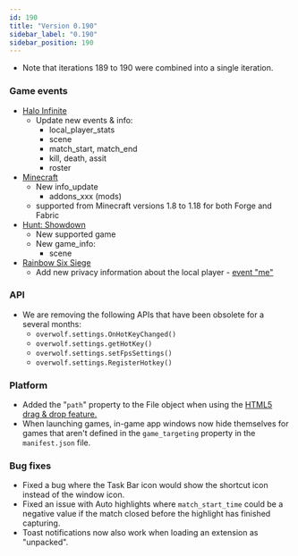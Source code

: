 ```yaml
---
id: 190
title: "Version 0.190"
sidebar_label: "0.190"
sidebar_position: 190
---
```


* Note that iterations 189 to 190 were combined into a single iteration.

### Game events

* [Halo Infinite](games/events/halo-infinite)
  * Update new events & info:
    * local_player_stats
    * scene
    * match_start, match_end
    * kill, death, assit
    * roster
 * [Minecraft](games/events/minecraft)
   * New info_update
     * addons_xxx (mods)  
   * supported from Minecraft versions 1.8 to 1.18 for both Forge and Fabric 
* [Hunt: Showdown](games/events/hunt-showdown)
  * New supported game
  * New game_info:
    * scene
* [Rainbow Six Siege](games/events/rainbow-six)
  * Add new privacy information about the local player - [event "me"](games/events/rainbow-six#me)

### API

 * We are removing the following APIs that have been obsolete for a several  months:
   * `overwolf.settings.OnHotKeyChanged()`
   * `overwolf.settings.getHotKey()`
   * `overwolf.settings.setFpsSettings()`
   * `overwolf.settings.RegisterHotkey()`

### Platform

 * Added the "`path`" property to the File object when using the [HTML5 drag & drop feature.](https://developer.mozilla.org/en-US/docs/Web/DataTransfer/files)
 * When launching games, in-game app windows now hide themselves for games that aren't defined in the `game_targeting` property in the `manifest.json` file.

### Bug fixes

* Fixed a bug where the Task Bar icon would show the shortcut icon instead of the window icon.
* Fixed an issue with Auto highlights where `match_start_time` could be a negative value if the match closed before the highlight has finished capturing.
* Toast notifications now also work when loading an extension as "unpacked".


